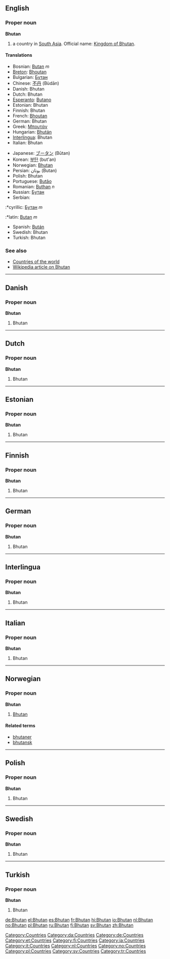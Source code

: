 ==English==

===Proper noun===
'''Bhutan'''

# a country in [[South Asia]]. Official name: [[Kingdom of Bhutan]].

====Translations====
{{top}}
*Bosnian: [[Butan]] ''m''
*[[Breton]]: [[Bhoutan]]
*Bulgarian: [[Бутан]]
*Chinese: [[不丹]] (Bùdān)
*Danish: Bhutan
*Dutch: Bhutan
*[[Esperanto]]: [[Butano]]
*Estonian: Bhutan
*Finnish: Bhutan
*French: [[Bhoutan]]
*German: Bhutan
*Greek: [[Μπουτάν]]
*Hungarian: [[Bhután]]
*[[Interlingua]]: Bhutan
*Italian: Bhutan
{{mid}}
*Japanese: [[ブータン]] (Būtan)
*Korean: [[부탄]] (but'an)
*Norwegian: [[#Norwegian|Bhutan]]
*Persian: بوتان  (Butan)
*Polish: Bhutan
*Portuguese: [[Butão]]
*Romanian: [[Buthan]] ''n''
*Russian: [[Бутан]]
*Serbian:
:*cyrillic: [[Бутан]] ''m''
:*latin: [[Butan]] ''m''
*Spanish: [[Bután]]
*Swedish: Bhutan
*Turkish: Bhutan
{{bottom}}

===See also===
*[[Countries of the world]]
*[[w:Bhutan|Wikipedia article on Bhutan]]

----
==Danish==
===Proper noun===
'''Bhutan'''
#Bhutan
----
==Dutch==
===Proper noun===
'''Bhutan'''
#Bhutan
----
==Estonian==
===Proper noun===
'''Bhutan'''
# Bhutan {{et-country}}
----

==Finnish==
===Proper noun===
'''Bhutan'''
#Bhutan
----
==German==
===Proper noun===
'''Bhutan'''
#Bhutan
----
==Interlingua==
===Proper noun===
'''Bhutan'''
#Bhutan
----
==Italian==
===Proper noun===
'''Bhutan'''
#Bhutan
----
==Norwegian==
===Proper noun===
'''Bhutan'''
#[[#English|Bhutan]]
====Related terms====
*[[bhutaner]]
*[[bhutansk]]
----
==Polish==
===Proper noun===
'''Bhutan'''
#Bhutan
----
==Swedish==
===Proper noun===
'''Bhutan'''
#Bhutan
----
==Turkish==
===Proper noun===
'''Bhutan'''
#Bhutan

[[Category:Countries]]
[[Category:da:Countries]]
[[Category:de:Countries]]
[[Category:et:Countries]]
[[Category:fi:Countries]]
[[Category:ia:Countries]]
[[Category:it:Countries]]
[[Category:nl:Countries]]
[[Category:no:Countries]]
[[Category:pl:Countries]]
[[Category:sv:Countries]]
[[Category:tr:Countries]]

[[de:Bhutan]]
[[el:Bhutan]]
[[es:Bhutan]]
[[fr:Bhutan]]
[[hi:Bhutan]]
[[io:Bhutan]]
[[nl:Bhutan]]
[[no:Bhutan]]
[[pl:Bhutan]]
[[ru:Bhutan]]
[[fi:Bhutan]]
[[sv:Bhutan]]
[[zh:Bhutan]]